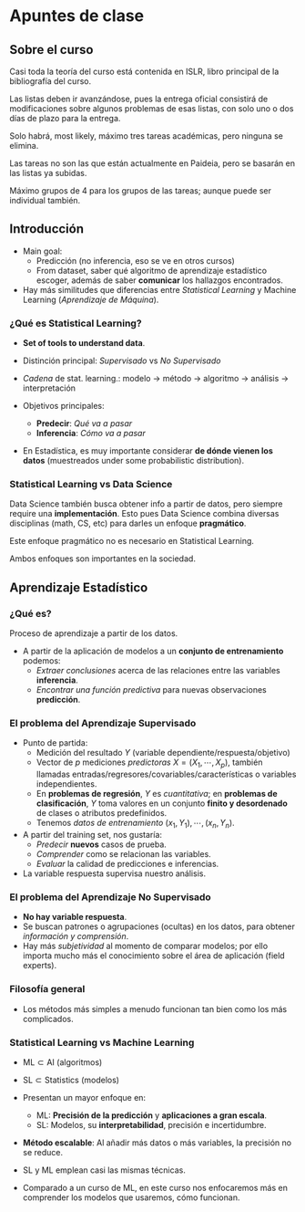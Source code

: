 # Apuntes de clase {-}

## Sobre el curso

Casi toda la teoría del curso está contenida en ISLR, 
libro principal de la bibliografía del curso.

Las listas deben ir avanzándose, pues la entrega 
oficial consistirá de modificaciones sobre algunos
problemas de esas listas, con solo uno o dos días 
de plazo para la entrega.

Solo habrá, most likely, máximo tres tareas 
académicas, pero ninguna se elimina. 

Las tareas no son las que están actualmente en Paideia,
pero se basarán en las listas ya subidas.

Máximo grupos de 4 para los grupos de las tareas;
aunque puede ser individual también.


## Introducción

- Main goal: 
    - Predicción (no inferencia, eso se ve en otros cursos)
    - From dataset, saber qué algoritmo
    de aprendizaje estadístico escoger, además
    de saber **comunicar** los hallazgos encontrados.

- Hay más similitudes que diferencias entre *Statistical Learning*
y Machine Learning (*Aprendizaje de Máquina*).

### ¿Qué es Statistical Learning?

- **Set of tools to understand data**.

- Distinción principal: *Supervisado* vs *No Supervisado*

- *Cadena* de stat. learning.:
    modelo -> método -> algoritmo -> análisis -> interpretación

- Objetivos principales:
    - **Predecir**: *Qué va a pasar*
    - **Inferencia**: *Cómo va a pasar* 

- En Estadística, es muy importante considerar **de dónde vienen los datos**
(muestreados under some probabilistic distribution).

### Statistical Learning vs Data Science

Data Science también busca obtener info a partir de datos, pero
siempre require una **implementación**. Esto pues Data Science combina
diversas disciplinas (math, CS, etc) para darles un enfoque **pragmático**.

Este enfoque pragmático no es necesario en Statistical Learning.

Ambos enfoques son importantes en la sociedad.


## Aprendizaje Estadístico

### ¿Qué es?

Proceso de aprendizaje a partir de los datos.

- A partir de la aplicación de modelos a un **conjunto de entrenamiento** podemos:
    - *Extraer conclusiones* acerca de las relaciones entre las variables **inferencia**.
    - *Encontrar una función predictiva* para nuevas observaciones **predicción**.

### El problema del Aprendizaje Supervisado

- Punto de partida:
    - Medición del resultado $Y$ (variable dependiente/respuesta/objetivo)
    - Vector de $p$ mediciones *predictoras* $X = (X_1, \cdots, X_p)$, 
    también llamadas entradas/regresores/covariables/características o
    variables independientes.
    - En **problemas de regresión**, $Y$ es *cuantitativa*; 
    en **problemas de clasificación**, $Y$ toma valores en un 
    conjunto **finito y desordenado** de clases o atributos predefinidos.
    - Tenemos *datos de entrenamiento* $(x_1, Y_1), \cdots, (x_n, Y_n)$.


- A partir del training set, nos gustaría:
    - *Predecir* **nuevos** casos de prueba.
    - *Comprender* como se relacionan las variables.
    - *Evaluar* la calidad de predicciones e inferencias.

- La variable respuesta supervisa nuestro análisis.

### El problema del Aprendizaje No Supervisado

- **No hay variable respuesta**.
- Se buscan patrones o agrupaciones (ocultas) en los datos,
para obtener *información y comprensión*.
- Hay más *subjetividad* al momento de comparar modelos;
por ello importa mucho más el conocimiento sobre el área
de aplicación (field experts).

### Filosofía general

- Los métodos más simples a menudo funcionan
tan bien como los más complicados.

### Statistical Learning vs Machine Learning

- $\text{ML} \subset \text{AI}$ (algoritmos)
- $\text{SL} \subset \text{Statistics}$ (modelos)

- Presentan un mayor enfoque en:
    - ML: **Precisión de la predicción** y **aplicaciones a gran escala**.
    - SL: Modelos, su **interpretabilidad**, precisión e incertidumbre. 

- **Método escalable**: Al añadir más datos o más variables, la precisión no se reduce.

- SL y ML emplean casi las mismas técnicas.

- Comparado a un curso de ML, en este curso nos enfocaremos más
en comprender los modelos que usaremos, cómo funcionan.
